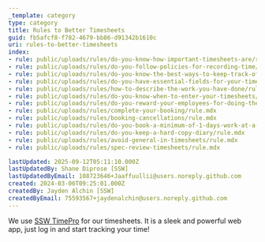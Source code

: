 ```yaml
---
_template: category
type: category
title: Rules to Better Timesheets
guid: fb5afcf8-f782-4679-bb86-d91342b1610c
uri: rules-to-better-timesheets
index:
- rule: public/uploads/rules/do-you-know-how-important-timesheets-are/rule.mdx
- rule: public/uploads/rules/do-you-follow-policies-for-recording-time/rule.mdx
- rule: public/uploads/rules/do-you-know-the-best-ways-to-keep-track-of-your-time/rule.mdx
- rule: public/uploads/rules/do-you-have-essential-fields-for-your-timesheets/rule.mdx
- rule: public/uploads/rules/how-to-describe-the-work-you-have-done/rule.mdx
- rule: public/uploads/rules/do-you-know-when-to-enter-your-timesheets/rule.mdx
- rule: public/uploads/rules/do-you-reward-your-employees-for-doing-their-timesheets-on-time/rule.mdx
- rule: public/uploads/rules/complete-your-booking/rule.mdx
- rule: public/uploads/rules/booking-cancellations/rule.mdx
- rule: public/uploads/rules/do-you-book-a-minimum-of-1-days-work-at-a-time/rule.mdx
- rule: public/uploads/rules/do-you-keep-a-hard-copy-diary/rule.mdx
- rule: public/uploads/rules/avoid-general-in-timesheets/rule.mdx
- rule: public/uploads/rules/spec-review-timesheets/rule.mdx

lastUpdated: 2025-09-12T05:11:10.000Z
lastUpdatedBy: Shane Diprose [SSW]
lastUpdatedByEmail: 108723646+Jaaffuullii@users.noreply.github.com
created: 2024-03-06T09:25:01.000Z
createdBy: Jayden Alchin [SSW]
createdByEmail: 75593567+jaydenalchin@users.noreply.github.com
---
```


We use [SSW TimePro](https://sswtimepro.com/) for our timesheets. It is a sleek and powerful web app, just log in and start tracking your time!
